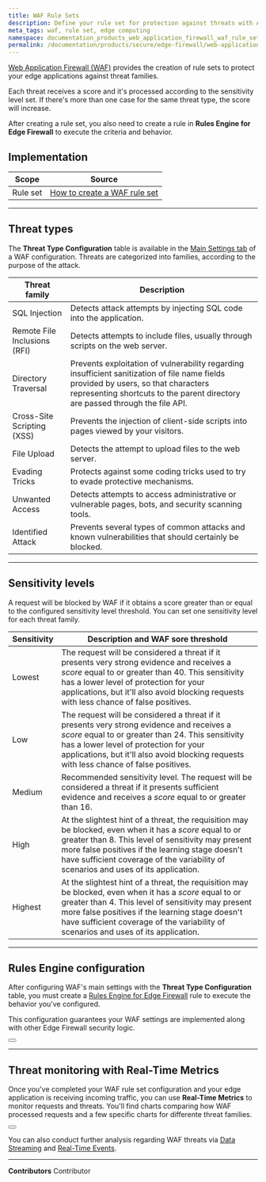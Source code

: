 ```yaml
---
title: WAF Rule Sets
description: Define your rule set for protection against threats with Azion Web Application Firewall (WAF).
meta_tags: waf, rule set, edge computing
namespace: documentation_products_web_application_firewall_waf_rule_sets
permalink: /documentation/products/secure/edge-firewall/web-application-firewall/rules-engine/
---
```



[Web Application Firewall (WAF)](/en/documentation/products/secure/edge-firewall/web-application-firewall/) provides the creation of rule sets to protect your edge applications against threat families.

Each threat receives a score and it's processed according to the sensitivity level set. If there's more than one case for the same threat type, the score will increase. 

After creating a rule set, you also need to create a rule in **Rules Engine for Edge Firewall** to execute the criteria and behavior.

## Implementation

| Scope | Source |
| ----- | ------ |
| Rule set | [How to create a WAF rule set](/en/documentation/products/guides/secure/create-waf-rule-set/) |

---

## Threat types

The **Threat Type Configuration** table is available in the [Main Settings tab](/en/documentation/products/secure/edge-firewall/web-application-firewall/#waf-main-settings) of a WAF configuration. Threats are categorized into families, according to the purpose of the attack.

| Threat family | Description |
| ------------- | ----------- |
| SQL Injection | Detects attack attempts by injecting SQL code into the application. |
| Remote File Inclusions (RFI) | Detects attempts to include files, usually through scripts on the web server. |
| Directory Traversal | Prevents exploitation of vulnerability regarding insufficient sanitization of file name fields provided by users, so that characters representing shortcuts to the parent directory are passed through the file API. |
| Cross-Site Scripting (XSS) | Prevents the injection of client-side scripts into pages viewed by your visitors. |
| File Upload | Detects the attempt to upload files to the web server. |
| Evading Tricks | Protects against some coding tricks used to try to evade protective mechanisms. |
| Unwanted Access | Detects attempts to access administrative or vulnerable pages, bots, and security scanning tools. |
| Identified Attack | Prevents several types of common attacks and known vulnerabilities that should certainly be blocked. |

---

## Sensitivity levels

A request will be blocked by WAF if it obtains a score greater than or equal to the configured sensitivity level threshold. You can set one sensitivity level for each threat family.

| Sensitivity | Description and WAF sore threshold |
| ----------- | ---------------------------------- |
| Lowest | The request will be considered a threat if it presents very strong evidence and receives a *score* equal to or greater than 40. This sensitivity has a lower level of protection for your applications, but it'll also avoid blocking requests with less chance of false positives. |
| Low | The request will be considered a threat if it presents very strong evidence and receives a *score* equal to or greater than 24. This sensitivity has a lower level of protection for your applications, but it'll also avoid blocking requests with less chance of false positives. |
| Medium | Recommended sensitivity level. The request will be considered a threat if it presents sufficient evidence and receives a *score* equal to or greater than 16. |
| High | At the slightest hint of a threat, the requisition may be blocked, even when it has a *score* equal to or greater than 8. This level of sensitivity may present more false positives if the learning stage doesn't have sufficient coverage of the variability of scenarios and uses of its application. |
| Highest | At the slightest hint of a threat, the requisition may be blocked, even when it has a *score* equal to or greater than 4. This level of sensitivity may present more false positives if the learning stage doesn't have sufficient coverage of the variability of scenarios and uses of its application. |

---

## Rules Engine configuration

After configuring WAF's main settings with the **Threat Type Configuration** table, you must create a [Rules Engine for Edge Firewall](/en/documentation/products/secure/edge-firewall/rules-engine/) rule to execute the behavior you've configured.

This configuration guarantees your WAF settings are implemented along with other Edge Firewall security logic.

<Button href="/en/documentation/products/guides/secure/work-with-rules-engine/" text="go to create a rule guide" variant="secondary"></Button>

---

## Threat monitoring with Real-Time Metrics

Once you've completed your WAF rule set configuration and your edge application is receiving incoming traffic, you can use **Real-Time Metrics** to monitor requests and threats. You'll find charts comparing how WAF processed requests and a few specific charts for differente threat families.

<Button href="/en/documentation/products/observe/real-time-metrics/#waf" text="go to real-time metrics reference" variant="secondary"></Button>

You can also conduct further analysis regarding WAF threats via [Data Streaming](/en/documentation/products/observe/data-streaming/#edge-applications) and [Real-Time Events](/en/documentation/products/observe/real-time-events/#edge-applications).



---


**Contributors** <ContributorList>Contributor</ContributorList>
